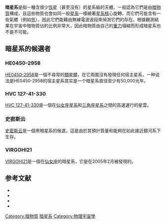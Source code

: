 '''暗星系'''是指一種含很少[[恆星|恆星]]（甚至沒有）的星系級的天體，一般認為它們是由[[暗物質|暗物質]]構成，且這些物質也會如同一般[[星系|星系]]一樣繞著[[星系核|星系核]]心旋轉，而它們可能含有一些氣體（例如[[氫|氫]]），因此它們能藉由無線電波波段來偵測它們的存在。根據觀測結果在宇宙中暗物質佔的比例非常大，因此暗物質由自己的[[重力|重力]]塌縮而形成暗星系也不是不可能。
== 暗星系的候選者 ==
=== HE0450-2958 ===
[[HE0450-2958|HE0450-2958]]是一個不尋常的[[類星體|類星體]]，在它周圍沒有發現任何宿主星系，一种说法是HE0450-2958的宿主星系其实是一个暗星系直径至少有50,000光年。

=== HVC 127-41-330 ===
[[HVC_127-41-330|HVC 127-41-330]]是一個在[[仙女座星系|仙女座星系]]和[[三角座星系|三角座星系]]之間的高速運行的星雲。

=== 史密斯云 ===
[[史密斯云|史密斯云]]是一個黑暗星系的候選，這是由於其預計質量和能夠在如此接近銀河系下生存。

=== VIRGOHI21 ===
[[VIRGOHI21|VIRGOHI21]]是一個在[[仙女座|仙女座]]的暗星系，它是在2005年2月被發現的。

== 参考文献 ==
* {{cite news | last =Britt | first =Roy | title =First Invisible Galaxy Discovered in Cosmology Breakthrough | work =Space.com | url =http://www.space.com/scienceastronomy/050223_dark_galaxy.html | date =2005-02-23 | accessdate =2008-02-28 | archive-date =2008-05-17 | archive-url =https://web.archive.org/web/20080517035637/http://www.space.com/scienceastronomy/050223_dark_galaxy.html | dead-url =no }}
* {{cite news | last =Battersby | first =Stephen | title =Astronomers find first 'dark galaxy' | work =New Scientist | url =http://www.newscientist.com/article.ns?id=dn4272 | date =2003-10-20 | accessdate =2008-02-28 | archive-date =2008-03-15 | archive-url =https://web.archive.org/web/20080315020521/http://www.newscientist.com/article.ns?id=dn4272 | dead-url =no }}
* {{cite news | last =Clark | first =Stuart | title =Astronomers claim first 'dark galaxy' find | work =NewScientist.com news service | url =http://www.newscientist.com/article.ns?id=dn7056 | date =2005-02-23 | accessdate =2006-10-26 | archive-date =2006-12-10 | archive-url =https://web.archive.org/web/20061210015220/http://www.newscientist.com/article.ns?id=dn7056 | dead-url =no }}
* {{cite journal | last =Shiga | first =David | title =Ghostly Galaxy: Massive, dark cloud intrigues scientists | journal =Science News Online | volume =167 | issue =9 | pages =131 | date =2005-02-26 | url =http://www.sciencenews.org/articles/20050226/fob1.asp | accessdate =2006-10-26 | archive-date =2006-09-25 | archive-url =https://web.archive.org/web/20060925111210/http://www.sciencenews.org/articles/20050226/fob1.asp | dead-url =no }}

{{星系}}{{暗物質}}
{{galaxy-stub}}
{{physics-stub}}

[[Category:暗物質|Category:暗物質]]
[[Category:暗星系|]]
[[Category:物理宇宙學|Category:物理宇宙學]]
